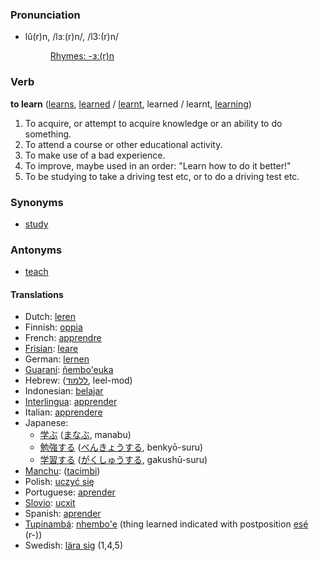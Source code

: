 ===Pronunciation===
*lû(r)n, /lɜː(r)n/, /l3:(r)n/
*:[[Rhymes:English:-ɜː(r)n|Rhymes: -ɜː(r)n]]

=== Verb ===
'''to learn''' ([[learns]], [[learned]] / [[learnt]], learned / learnt, [[learning]])

#To acquire, or attempt to acquire knowledge or an ability to do something.
#To attend a course or other educational activity.
#To make use of a bad experience.
#To improve, maybe used in an order: "Learn how to do it better!"
#To be studying to take a driving test etc, or to do a driving test etc.

=== Synonyms ===
*[[study]]

=== Antonyms ===
*[[teach]]

==== Translations ====
*Dutch: [[leren]]
*Finnish: [[oppia]]
*French: [[apprendre]]
*[[Frisian]]: [[leare]]
*German: [[lernen]]
*[[Guaraní]]: [[ñembo'euka]]
*Hebrew: ([[ללמוד]], leel-mod)
*Indonesian: [[ajar|belajar]]
*[[Interlingua]]: [[apprender]]
*Italian: [[apprendere]]
*Japanese:
** [[学ぶ]] ([[まなぶ]], manabu)
** [[勉強]]する ([[べんきょう]]する, benkyō-suru)
** [[学習]]する ([[がくしゅう]]する, gakushū-suru)
*[[Manchu]]: ([[tacimbi]])
*Polish: [[uczyć się]]
*Portuguese: [[aprender]]
*[[Slovio]]: [[ucxit]]
*Spanish: [[aprender]]
*[[Tupinambá]]: [[nhembo'e]] (thing learned indicated with postposition [[esé]] (r-))
*Swedish: [[lära sig]] (1,4,5)
